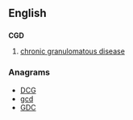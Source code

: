 ==English==

==={{initialism}}===
'''CGD'''

# [[chronic granulomatous disease]]

===Anagrams===
* [[DCG#English|DCG]]
* [[gcd#English|gcd]]
* [[GDC#English|GDC]]
